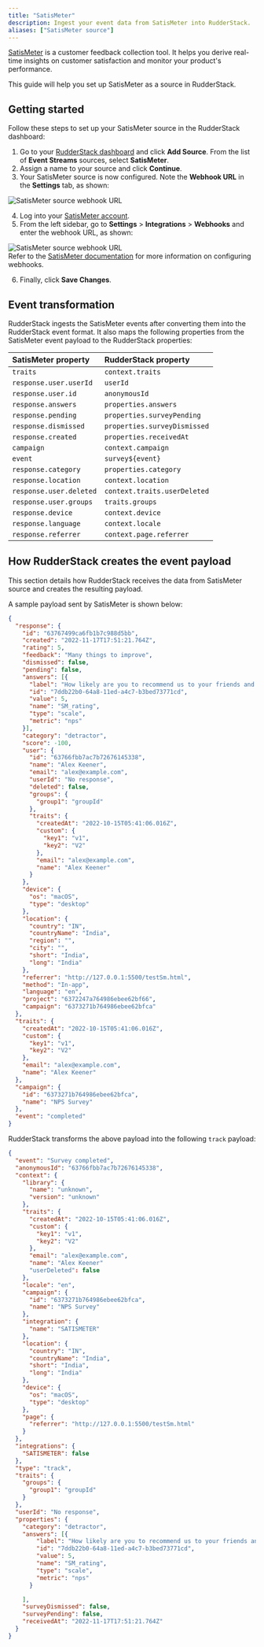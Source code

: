 ```yaml
---
title: "SatisMeter"
description: Ingest your event data from SatisMeter into RudderStack.
aliases: ["SatisMeter source"]
---
```


[SatisMeter](https://www.satismeter.com/) is a customer feedback collection tool. It helps you derive real-time insights on customer satisfaction and monitor your product's performance.

This guide will help you set up SatisMeter as a source in RudderStack.

## Getting started

Follow these steps to set up your SatisMeter source in the RudderStack dashboard:

1. Go to your [RudderStack dashboard](https://app.rudderstack.com/) and click **Add Source**. From the list of **Event Streams** sources, select **SatisMeter**.
2. Assign a name to your source and click **Continue**.
3. Your SatisMeter source is now configured. Note the **Webhook URL** in the **Settings** tab, as shown:

<img src="../../../assets/event-stream-sources/satismeter-webhook.png" alt="SatisMeter source webhook URL" />

4. Log into your [SatisMeter account](https://app.satismeter.com/login).
5. From the left sidebar, go to **Settings** > **Integrations** > **Webhooks** and enter the webhook URL, as shown:

<img src="../../../assets/event-stream-sources/satismeter-webhook-url.png" alt="SatisMeter source webhook URL" />

<div class="infoBlock">
Refer to the <a href="https://support.satismeter.com/hc/en-us/articles/6980495785107-Webhooks">SatisMeter documentation</a> for more information on configuring webhooks.
</div>

6. Finally, click **Save Changes**.

## Event transformation

RudderStack ingests the SatisMeter events after converting them into the RudderStack event format. It also maps the following properties from the SatisMeter event payload to the RudderStack properties:

| SatisMeter property  | RudderStack property| 
| :------------------ | :------------- |
| `traits`  | `context.traits`    | 
| `response.user.userId`    | `userId`        | 
| `response.user.id`       | `anonymousId`|
| `response.answers` | `properties.answers`        |
| `response.pending`     | `properties.surveyPending`  | 
| `response.dismissed`    | `properties.surveyDismissed` | 
| `response.created`    | `properties.receivedAt`   |
| `campaign`  | `context.campaign`    | 
| `event`    | `survey${event}`        | 
| `response.category` | `properties.category`        |
| `response.location`    | `context.location`  | 
| `response.user.deleted`     | `context.traits.userDeleted`   |
| `response.user.groups`     | `traits.groups`   |
| `response.device`    | `context.device`  | 
| `response.language`     | `context.locale`   |
| `response.referrer`     | `context.page.referrer`   |

## How RudderStack creates the event payload

This section details how RudderStack receives the data from SatisMeter source and creates the resulting payload.

A sample payload sent by SatisMeter is shown below:

```json
{
  "response": {
    "id": "63767499ca6fb1b7c988d5bb",
    "created": "2022-11-17T17:51:21.764Z",
    "rating": 5,
    "feedback": "Many things to improve",
    "dismissed": false,
    "pending": false,
    "answers": [{
      "label": "How likely are you to recommend us to your friends and colleagues?",
      "id": "7ddb22b0-64a8-11ed-a4c7-b3bed73771cd",
      "value": 5,
      "name": "SM_rating",
      "type": "scale",
      "metric": "nps"
    }],
    "category": "detractor",
    "score": -100,
    "user": {
      "id": "63766fbb7ac7b72676145338",
      "name": "Alex Keener",
      "email": "alex@example.com",
      "userId": "No response",
      "deleted": false,
      "groups": {
        "group1": "groupId"
      },
      "traits": {
        "createdAt": "2022-10-15T05:41:06.016Z",
        "custom": {
          "key1": "v1",
          "key2": "V2"
        },
        "email": "alex@example.com",
        "name": "Alex Keener"
      }
    },
    "device": {
      "os": "macOS",
      "type": "desktop"
    },
    "location": {
      "country": "IN",
      "countryName": "India",
      "region": "",
      "city": "",
      "short": "India",
      "long": "India"
    },
    "referrer": "http://127.0.0.1:5500/testSm.html",
    "method": "In-app",
    "language": "en",
    "project": "6372247a764986ebee62bf66",
    "campaign": "6373271b764986ebee62bfca"
  },
  "traits": {
    "createdAt": "2022-10-15T05:41:06.016Z",
    "custom": {
      "key1": "v1",
      "key2": "V2"
    },
    "email": "alex@example.com",
    "name": "Alex Keener"
  },
  "campaign": {
    "id": "6373271b764986ebee62bfca",
    "name": "NPS Survey"
  },
  "event": "completed"
}
```

RudderStack transforms the above payload into the following <Link to="/event-spec/standard-events/track/">`track`</Link> payload:

```json
{
  "event": "Survey completed",
  "anonymousId": "63766fbb7ac7b72676145338",
  "context": {
    "library": {
      "name": "unknown",
      "version": "unknown"
    },
    "traits": {
      "createdAt": "2022-10-15T05:41:06.016Z",
      "custom": {
        "key1": "v1",
        "key2": "V2"
      },
      "email": "alex@example.com",
      "name": "Alex Keener"
      "userDeleted": false
    },
    "locale": "en",
    "campaign": {
      "id": "6373271b764986ebee62bfca",
      "name": "NPS Survey"
    },
    "integration": {
      "name": "SATISMETER"
    },
    "location": {
      "country": "IN",
      "countryName": "India",
      "short": "India",
      "long": "India"
    },
    "device": {
      "os": "macOS",
      "type": "desktop"
    },
    "page": {
      "referrer": "http://127.0.0.1:5500/testSm.html"
    }
  },
  "integrations": {
    "SATISMETER": false
  },
  "type": "track",
  "traits": {
    "groups": {
      "group1": "groupId"
    }
  },
  "userId": "No response",
  "properties": {
    "category": "detractor",
    "answers": [{
        "label": "How likely are you to recommend us to your friends and colleagues?",
        "id": "7ddb22b0-64a8-11ed-a4c7-b3bed73771cd",
        "value": 5,
        "name": "SM_rating",
        "type": "scale",
        "metric": "nps"
      }

    ],
    "surveyDismissed": false,
    "surveyPending": false,
    "receivedAt": "2022-11-17T17:51:21.764Z"
  }
}
```
